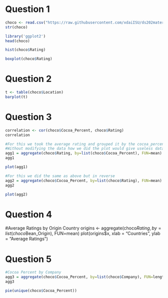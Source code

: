 <h1>Question 1</h1>
```r
choco <- read.csv("https://raw.githubusercontent.com/xdaiISU/ds202materials/master/hwlabs/data/choco.csv") 
str(choco) 
```

```r
library('ggplot2')
head(choco)
```
```r
hist(choco$Rating)
```
```r
boxplot(choco$Rating)
```

<h1>Question 2</h1>
```r
t <- table(choco$Location)
barplot(t)
```

<h1>Question 3</h1>

```r
correlation <- cor(choco$Cocoa_Percent, choco$Rating)
correlation

#For this we took the average rating and grouped it by the cocoa_percent
#Without modifying the data how we did the plot would give useless data of dots in lines.
agg1 = aggregate(choco$Rating, by=list(choco$Cocoa_Percent), FUN=mean)
agg1

plot(agg1)

#For this we did the same as above but in reverse
agg2 = aggregate(choco$Cocoa_Percent, by=list(choco$Rating), FUN=mean)
agg2

plot(agg2)
``` 

<h1>Question 4</h1>
#Average Ratings by Origin Country
origins <- aggregate(choco$Rating, by=list(choco$Bean_Origin), FUN=mean)
plot(origins$x, xlab = "Countries", ylab = "Average Ratings")

<h1>Question 5</h1>
```r
#Cocoa Percent by Company
agg3 = aggregate(choco$Cocoa_Percent, by=list(choco$Company), FUN=length)
agg3

pie(unique(choco$Cocoa_Percent))
```